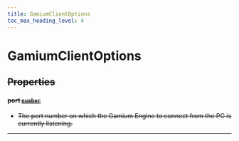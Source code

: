 ```yaml
---
title: GamiumClientOptions
toc_max_heading_level: 4
---
```


# GamiumClientOptions <s generated />

## Properties <s generated />

#### port [`number`](https://developer.mozilla.org/en-US/docs/Web/JavaScript/Reference/Global_Objects/Number) <s generated />

- The port number on which the Gamium Engine to connect from the PC is currently listening.

<hr class="solid" /> <s generated />
